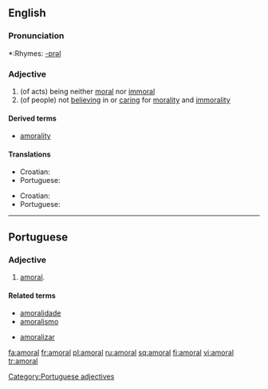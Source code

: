 ==English==

===Pronunciation===
*:Rhymes: [[Rhymes:English:-ɒrəl|-ɒrəl]]

===Adjective===
{{en-adj-more}}

# (of acts) being neither [[moral]] nor [[immoral]]
# (of people) not [[believing]] in or [[caring]] for [[morality]] and [[immorality]]

====Derived terms====
*[[amorality]]

====Translations====
{{trans-top|of acts}}
*Croatian: {{t-|hr|amoralan}}
* Portuguese: {{t-|pt|amoral}}
{{trans-mid}}
{{trans-bottom}}

{{trans-top|of people}}
*Croatian: {{t-|hr|amoralan}}
* Portuguese: {{t-|pt|amoral}}
{{trans-mid}}
{{trans-bottom}}

----

==Portuguese==

===Adjective===
{{pt-adj|feminine=amoral|masculine plural=amorais|feminine plural=amorais}}

# [[#English|amoral]].

====Related terms====
{{top2}}
*[[amoralidade]]
*[[amoralismo]]
{{mid2}}
*[[amoralizar]]
{{bottom}}

[[Category:Portuguese adjectives]]

[[fa:amoral]]
[[fr:amoral]]
[[pl:amoral]]
[[ru:amoral]]
[[sq:amoral]]
[[fi:amoral]]
[[vi:amoral]]
[[tr:amoral]]